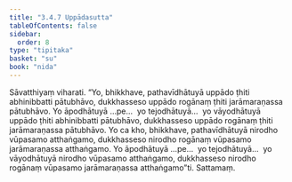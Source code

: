 ```yaml
---
title: "3.4.7 Uppādasutta"
tableOfContents: false
sidebar:
  order: 8
type: "tipitaka"
basket: "su"
book: "nida"
---
```



<DynamicBreadcrumb />

<Division number="120" book="nida" bookNo="12" page="384">

<Paragraph number="812" book="nida">
Sāvatthiyaṃ viharati. “Yo, bhikkhave, pathavīdhātuyā uppādo ṭhiti abhinibbatti pātubhāvo, dukkhasseso uppādo rogānaṃ ṭhiti jarāmaraṇassa pātubhāvo. Yo āpodhātuyā …pe…  yo tejodhātuyā…  yo vāyodhātuyā uppādo ṭhiti abhinibbatti pātubhāvo, dukkhasseso uppādo rogānaṃ ṭhiti jarāmaraṇassa pātubhāvo.
</Paragraph>

<Paragraph number="813" book="nida">
Yo ca kho, bhikkhave, pathavīdhātuyā nirodho vūpasamo atthaṅgamo, dukkhasseso nirodho rogānaṃ vūpasamo jarāmaraṇassa atthaṅgamo. Yo āpodhātuyā …pe…  yo tejodhātuyā…  yo vāyodhātuyā nirodho vūpasamo atthaṅgamo, dukkhasseso nirodho rogānaṃ vūpasamo jarāmaraṇassa atthaṅgamo”ti.

</Paragraph>
</Division>

<Paragraph number="814" type="center" book="nida">
Sattamaṃ.
</Paragraph>